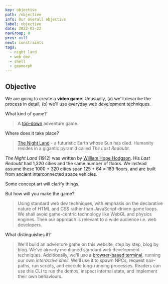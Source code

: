 ```yaml
---
key: objective
path: /objective
info: Our overall objective
label: objective
date: 2022-05-22
navGroup: 0
prev: null
next: constraints
tags:
  - night land
  - web dev
  - shell
  - geomorph
---
```


## Objective

We are going to create a **video game**.
Unusually,
(a) we'll describe the process in detail,
(b) we'll use everyday web development techniques.

What kind of game?
> A [top-down](https://en.wikipedia.org/wiki/Video_game_graphics#Top-down_perspective) adventure game.

Where does it take place?
> [The Night Land](https://en.wikipedia.org/wiki/The_Night_Land "@new-tab") - a futuristic Earth whose Sun has died.
> Humanity resides in a gigantic pyramid called _The Last Redoubt_.

<aside>

  _The Night Land_ (1912) was written by [William Hope Hodgson](https://en.wikipedia.org/wiki/William_Hope_Hodgson).
  His _Last Redoubt_ had 1,320 cities and the same number of floors.
  We instead assume these 1000 + 320 cities span 125 + 64 = 189 floors, and are built from ancient interconnected space vehicles.
  
  Some concept art will clarify things.

</aside>

<!-- TODO replace <div> by <Tabs> -->

<div
  class="tabs"
  name="redoubt-sketch"
  height="[400, 580]"
  enabled="true"
  tabs="[
    { type: 'component', filepath: 'example/Images#redoubt-sketches' },
  ]"
/>

But how will you make the game?
> Using standard web dev techniques, with emphasis on the declarative nature of HTML and CSS
> rather than JavaScript-driven game loops.
> We shall avoid game-centric technology like WebGL and physics engines.
> Then our approach is relevant to a wide audience i.e. web developers.

What distinguishes it?
> We'll build an adventure game on this website, step by step, blog by blog.
> We've already mentioned standard web development techniques.
> Additionally, we'll use a [browser-based terminal](https://www.npmjs.com/package/xterm), running our own _interactive shell_.
> We'll use it to spawn NPCs, request nav-paths, run scripts, and execute long-running processes.
> Readers can use this CLI to run the demos, inspect internal state, and implement their own behaviours.
